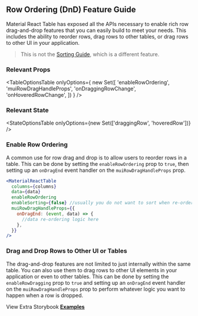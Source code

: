 
<Head>
  <title>Row Ordering/DnD Feature Guide - Material React Table V2 Docs</title>
  <meta
    name="description"
    content="How to use and customize the row drag and drop and row ordering features of Material React Table"
  />
</Head>

## Row Ordering (DnD) Feature Guide

Material React Table has exposed all the APIs necessary to enable rich row drag-and-drop features that you can easily build to meet your needs. This includes the ability to reorder rows, drag rows to other tables, or drag rows to other UI in your application.

> This is not the [Sorting Guide](/docs/guides/sorting), which is a different feature.

### Relevant Props

<TableOptionsTable
  onlyOptions={
    new Set([
      'enableRowOrdering',
      'muiRowDragHandleProps',
      'onDraggingRowChange',
      'onHoveredRowChange',
    ])
  }
/>

### Relevant State

<StateOptionsTable onlyOptions={new Set(['draggingRow', 'hoveredRow'])} />

### Enable Row Ordering

A common use for row drag and drop is to allow users to reorder rows in a table. This can be done by setting the `enableRowOrdering` prop to `true`, then setting up an `onDragEnd` event handler on the `muiRowDragHandleProps` prop.

```jsx
<MaterialReactTable
  columns={columns}
  data={data}
  enableRowOrdering
  enableSorting={false} //usually you do not want to sort when re-ordering
  muiRowDragHandleProps={{
    onDragEnd: (event, data) => {
      //data re-ordering logic here
    },
  }}
/>
```

<EnableOrderingExample />

### Drag and Drop Rows to Other UI or Tables

The drag-and-drop features are not limited to just internally within the same table. You can also use them to drag rows to other UI elements in your application or even to other tables. This can be done by setting the `enableRowDragging` prop to `true` and setting up an `onDragEnd` event handler on the `muiRowDragHandleProps` prop to perform whatever logic you want to happen when a row is dropped.

<EnableDraggingExample />

View Extra Storybook **[Examples](https://www.material-react-table.dev/?path=/story/features-row-ordering-examples)**

